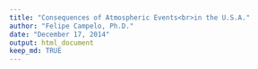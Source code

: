 ```yaml
---
title: "Consequences of Atmospheric Events<br>in the U.S.A."
author: "Felipe Campelo, Ph.D."
date: "December 17, 2014"
output: html_document
keep_md: TRUE
---
```


